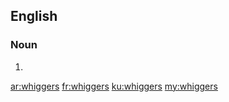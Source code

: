 ==English==

===Noun===
{{head|en|noun plural form}}

# {{plural of|whigger|lang=en}}

[[ar:whiggers]]
[[fr:whiggers]]
[[ku:whiggers]]
[[my:whiggers]]